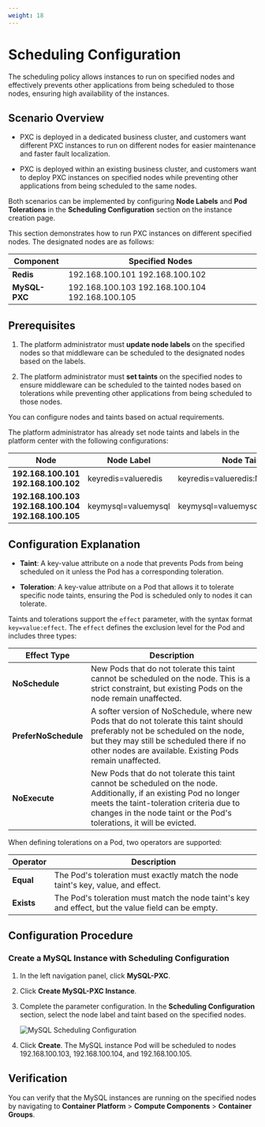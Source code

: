 ```yaml
---
weight: 18
---
```


# Scheduling Configuration

The scheduling policy allows instances to run on specified nodes and effectively prevents other applications from being scheduled to those nodes, ensuring high availability of the instances.

## Scenario Overview

* PXC is deployed in a dedicated business cluster, and customers want different PXC instances to run on different nodes for easier maintenance and faster fault localization.

* PXC is deployed within an existing business cluster, and customers want to deploy PXC instances on specified nodes while preventing other applications from being scheduled to the same nodes.

Both scenarios can be implemented by configuring **Node Labels** and **Pod Tolerations** in the **Scheduling Configuration** section on the instance creation page.

This section demonstrates how to run PXC instances on different specified nodes. The designated nodes are as follows:

| Component  | Specified Nodes |
| ---  | --- |
| **Redis**  | 192.168.100.101 192.168.100.102 |
| **MySQL-PXC**  | 192.168.100.103 192.168.100.104 192.168.100.105 |

## Prerequisites

1. The platform administrator must **update node labels** on the specified nodes so that middleware can be scheduled to the designated nodes based on the labels.

2. The platform administrator must **set taints** on the specified nodes to ensure middleware can be scheduled to the tainted nodes based on tolerations while preventing other applications from being scheduled to those nodes.

You can configure nodes and taints based on actual requirements.

The platform administrator has already set node taints and labels in the platform center with the following configurations:

| Node  | Node Label  | Node Taint |
| ---  | ---  | --- |
| **192.168.100.101 192.168.100.102**  | keyredis=valueredis  | keyredis=valueredis:NoSchedule |
| **192.168.100.103 192.168.100.104 192.168.100.105**  | keymysql=valuemysql  | keymysql=valuemysql:NoSchedule |

## Configuration Explanation

* **Taint**: A key-value attribute on a node that prevents Pods from being scheduled on it unless the Pod has a corresponding toleration.

* **Toleration**: A key-value attribute on a Pod that allows it to tolerate specific node taints, ensuring the Pod is scheduled only to nodes it can tolerate.

Taints and tolerations support the `effect` parameter, with the syntax format `key=value:effect`. The `effect` defines the exclusion level for the Pod and includes three types:

| Effect Type  | Description |
| ---  | --- |
| **NoSchedule**  | New Pods that do not tolerate this taint cannot be scheduled on the node. This is a strict constraint, but existing Pods on the node remain unaffected. |
| **PreferNoSchedule**  | A softer version of NoSchedule, where new Pods that do not tolerate this taint should preferably not be scheduled on the node, but they may still be scheduled there if no other nodes are available. Existing Pods remain unaffected. |
| **NoExecute**  | New Pods that do not tolerate this taint cannot be scheduled on the node. Additionally, if an existing Pod no longer meets the taint-toleration criteria due to changes in the node taint or the Pod's tolerations, it will be evicted. |

When defining tolerations on a Pod, two operators are supported:

| Operator  | Description |
| ---  | --- |
| **Equal**  | The Pod's toleration must exactly match the node taint's key, value, and effect. |
| **Exists**  | The Pod's toleration must match the node taint's key and effect, but the value field can be empty. |

## Configuration Procedure

### Create a MySQL Instance with Scheduling Configuration

1. In the left navigation panel, click **MySQL-PXC**.

2. Click **Create MySQL-PXC Instance**.

3. Complete the parameter configuration. In the **Scheduling Configuration** section, select the node label and taint based on the specified nodes.

    ![MySQL Scheduling Configuration](../assets/44schedule.png)

4. Click **Create**. The MySQL instance Pod will be scheduled to nodes 192.168.100.103, 192.168.100.104, and 192.168.100.105.

## Verification

You can verify that the MySQL instances are running on the specified nodes by navigating to **Container Platform** > **Compute Components** > **Container Groups**.
